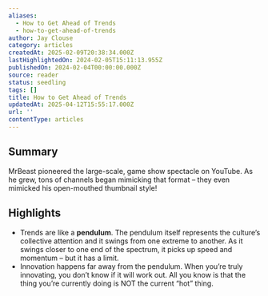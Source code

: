 ```yaml
---
aliases:
  - How to Get Ahead of Trends
  - how-to-get-ahead-of-trends
author: Jay Clouse
category: articles
createdAt: 2025-02-09T20:38:34.000Z
lastHighlightedOn: 2024-02-05T15:11:13.955Z
publishedOn: 2024-02-04T00:00:00.000Z
source: reader
status: seedling
tags: []
title: How to Get Ahead of Trends
updatedAt: 2025-04-12T15:55:17.000Z
url: ''
contentType: articles
---
```

## Summary

MrBeast pioneered the large-scale, game show spectacle on YouTube. As he grew, tons of channels began mimicking that format – they even mimicked his open-mouthed thumbnail style!

## Highlights

- Trends are like a **pendulum**. The pendulum itself represents the culture’s collective attention and it swings from one extreme to another. As it swings closer to one end of the spectrum, it picks up speed and momentum – but it has a limit.
- Innovation happens far away from the pendulum. When you’re truly innovating, you don’t know if it will work out. All you know is that the thing you’re currently doing is NOT the current “hot” thing.
